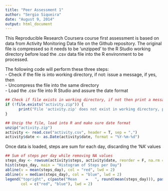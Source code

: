 ```yaml
---
title: "Peer Assessment 1"
author: "Sergio Siqueira"
date: "August 9, 2014"
output: html_document
---
```


This Reproducible Research Coursera course first assessment is based on data from Activity Monitoring Data file on the Github repository. The original file is compressed so it needs to be 'unzipped' to the R Studio working directory before load the .csv data file into the R environment to be processed.

The following code will perform these three steps:  
- Check if the file is into working directory, if not: issue a message, if yes, then  
- Uncompress the file into the same directory  
- Load the .csv file into R Studio and assure the date format

```r
## Check if file exists in working directory, if not then print a message asking to download the file to current WD
if (!file.exists("activity.zip")) {
      print("File 'activity.zip' does not exist in working directory, please download the file")
}

## Unzip the file, load into R and make sure date format
unzip("activity.zip")
activity <- read.csv("activity.csv", header = T, sep = ",")
activity$date <- as.Date(activity$date, format = "%Y-%m-%d")
```

Once data is loaded, steps are sum for each day, discarding the 'NA' values

```r
## Sum of steps per day while removing NA values
steps_day <- rowsum(activity$steps, activity$date, reorder = F, na.rm = T)
hist(steps_day, main = "Histogram of Steps per Day")
abline(v = mean(steps_day), col = "red", lwd = 2)
abline(v = median(steps_day), col = "blue", lwd = 2)
legend("topright", c(paste("Mean    =   ", round(mean(steps_day))), paste("Median = ", median(steps_day))), 
       col = c("red", "blue"), lwd = 2)
```


